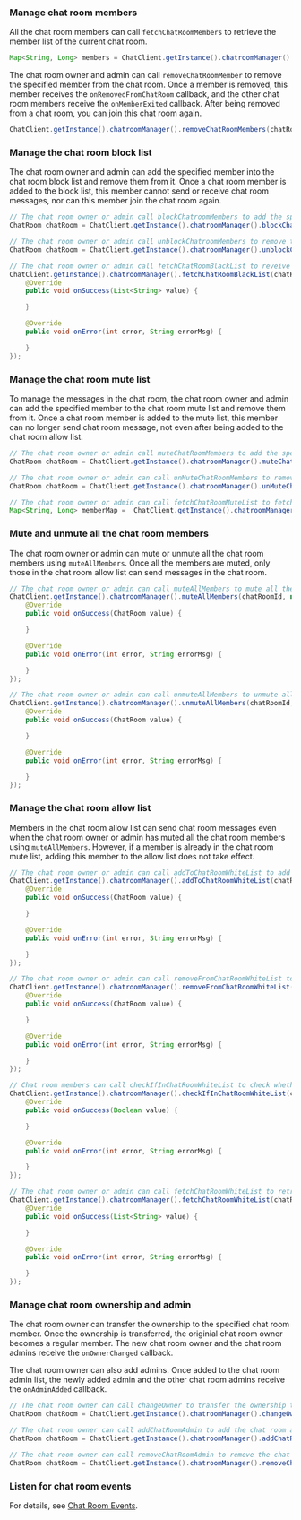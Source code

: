 <PlatformWrapper platform="android">

### Manage chat room members

All the chat room members can call `fetchChatRoomMembers` to retrieve the member list of the current chat room.

```java
Map<String, Long> members = ChatClient.getInstance().chatroomManager().fetchChatRoomMembers(chatRoomId, cursor, pageSize);
```

The chat room owner and admin can call `removeChatRoomMember` to remove the specified member from the chat room. Once a member is removed, this member receives the `onRemovedFromChatRoom` callback, and the other chat room members receive the `onMemberExited` callback. After being removed from a chat room, you can join this chat room again.

```java
ChatClient.getInstance().chatroomManager().removeChatRoomMembers(chatRoomId, members);
```

### Manage the chat room block list

The chat room owner and admin can add the specified member into the chat room block list and remove them from it. Once a chat room member is added to the block list, this member cannot send or receive chat room messages, nor can this member join the chat room again.

```java
// The chat room owner or admin call blockChatroomMembers to add the specified member to the chat room block list.
ChatRoom chatRoom = ChatClient.getInstance().chatroomManager().blockChatroomMembers(chatRoomId, members);

// The chat room owner or admin call unblockChatroomMembers to remove the specified user out of the block list.
ChatRoom chatRoom = ChatClient.getInstance().chatroomManager().unblockChatRoomMembers(chatRoomId, members);

// The chat room owner or admin call fetchChatRoomBlackList to reveive the block list of the current chat room.
ChatClient.getInstance().chatroomManager().fetchChatRoomBlackList(chatRoomId, new ValueCallBack<List<String>>() {
    @Override
    public void onSuccess(List<String> value) {

    }

    @Override
    public void onError(int error, String errorMsg) {

    }
});
```

### Manage the chat room mute list

To manage the messages in the chat room, the chat room owner and admin can add the specified member to the chat room mute list and remove them from it. Once a chat room member is added to the mute list, this member can no longer send chat room message, not even after being added to the chat room allow list.

```java
// The chat room owner or admin call muteChatRoomMembers to add the specified user to the chat room block list. The muted member and all the other chat room admins or owner receive the onMuteListAdded callback.
ChatRoom chatRoom = ChatClient.getInstance().chatroomManager().muteChatRoomMembers(chatRoomId, members, duration);

// The chat room owner or admin can call unMuteChatRoomMembers to remove the specified user from the chat room block list. The unmuted member and all the other chat room admins or owner receive the onMuteListRemoved callback.
ChatRoom chatRoom = ChatClient.getInstance().chatroomManager().unMuteChatRoomMembers(chatRoomId, members);

// The chat room owner or admin can call fetchChatRoomMuteList to fetch the mute list of the current chat room.
Map<String, Long> memberMap =  ChatClient.getInstance().chatroomManager().fetchChatRoomMuteList(chatRoomId, pageNum, pageSize);
```

### Mute and unmute all the chat room members

The chat room owner or admin can mute or unmute all the chat room members using `muteAllMembers`. Once all the members are muted, only those in the chat room allow list can send messages in the chat room.

```java
// The chat room owner or admin can call muteAllMembers to mute all the chat room members. Once all the members are muted, these members receive the onAllMemberMuteStateChanged callback.
ChatClient.getInstance().chatroomManager().muteAllMembers(chatRoomId, new ValueCallBack<ChatRoom>() {
    @Override
    public void onSuccess(ChatRoom value) {

    }

    @Override
    public void onError(int error, String errorMsg) {

    }
});

// The chat room owner or admin can call unmuteAllMembers to unmute all the chat room members. Once all the members are unmuted, these members receive the onAllMemberMuteStateChanged callback.
ChatClient.getInstance().chatroomManager().unmuteAllMembers(chatRoomId, new ValueCallBack<ChatRoom>() {
    @Override
    public void onSuccess(ChatRoom value) {

    }

    @Override
    public void onError(int error, String errorMsg) {

    }
});
```

### Manage the chat room allow list

Members in the chat room allow list can send chat room messages even when the chat room owner or admin has muted all the chat room members using `muteAllMembers`. However, if a member is already in the chat room mute list, adding this member to the allow list does not take effect.

```java
// The chat room owner or admin can call addToChatRoomWhiteList to add the specified member to the chat room allow list.
ChatClient.getInstance().chatroomManager().addToChatRoomWhiteList(chatRoomId, members, new ValueCallBack<ChatRoom>() {
    @Override
    public void onSuccess(ChatRoom value) {

    }

    @Override
    public void onError(int error, String errorMsg) {

    }
});

// The chat room owner or admin can call removeFromChatRoomWhiteList to add remove the specifeid member from the chat room allow list.
ChatClient.getInstance().chatroomManager().removeFromChatRoomWhiteList(chatRoomId, members, new ValueCallBack<ChatRoom>() {
    @Override
    public void onSuccess(ChatRoom value) {

    }

    @Override
    public void onError(int error, String errorMsg) {

    }
});

// Chat room members can call checkIfInChatRoomWhiteList to check whether they are in the chat room allow list.
ChatClient.getInstance().chatroomManager().checkIfInChatRoomWhiteList(chatRoomId, new ValueCallBack<Boolean>() {
    @Override
    public void onSuccess(Boolean value) {

    }

    @Override
    public void onError(int error, String errorMsg) {

    }
});

// The chat room owner or admin can call fetchChatRoomWhiteList to retrive the allow list of the current chat room.
ChatClient.getInstance().chatroomManager().fetchChatRoomWhiteList(chatRoomId, new ValueCallBack<List<String>>() {
    @Override
    public void onSuccess(List<String> value) {

    }

    @Override
    public void onError(int error, String errorMsg) {

    }
});
```

### Manage chat room ownership and admin

The chat room owner can transfer the ownership to the specified chat room member. Once the ownership is transferred, the originial chat room owner becomes a regular member. The new chat room owner and the chat room admins receive the `onOwnerChanged` callback.

The chat room owner can also add admins. Once added to the chat room admin list, the newly added admin and the other chat room admins receive the `onAdminAdded` callback.

```java
// The chat room owner can call changeOwner to transfer the ownership to the other chat room member.
ChatRoom chatRoom = ChatClient.getInstance().chatroomManager().changeOwner(chatRoomId, newOwner);

// The chat room owner can call addChatRoomAdmin to add the chat room admin.
ChatRoom chatRoom = ChatClient.getInstance().chatroomManager().addChatRoomAdmin(chatRoomId, admin);

// The chat room owner can call removeChatRoomAdmin to remove the chat room admin. The removed admin and the other admins receive the onAdminRemoved callback.
ChatRoom chatRoom = ChatClient.getInstance().chatroomManager().removeChatRoomAdmin(chatRoomId, admin);
```

### Listen for chat room events

For details, see [Chat Room Events](manage-chatrooms#listen-for-chat-room-events).

</PlatformWrapper>